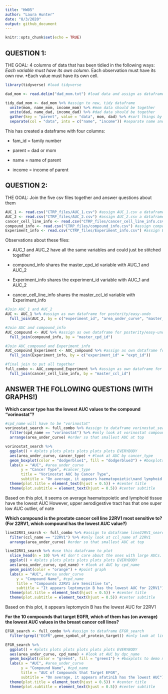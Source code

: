 ```yaml
---
title: "HW05"
author: "Laura Hunter"
date: "8/3/2020"
output: github_document
---
```


```r
knitr::opts_chunk$set(echo = TRUE)
```

## QUESTION 1:

THE GOAL: 4 columns of data that has been tidied in the following ways:
  *Each variable must have its own column.
  *Each observation must have its own row.
  *Each value must have its own cell.
  
```r
library(tidyverse) #load tidyverse

dad_mom <- read.delim("dad_mom.txt") #load data and assign as dataframe

tidy_dad_mom <- dad_mom %>% #assign to new, tidy dataframe
  unite(mom, name_mom, income_mom) %>% #mom data should be together
  unite(dad, name_dad, income_dad) %>% #dad data should be together
  gather(key = "parent", value = "data", mom, dad) %>% #sort things by parent
  separate(col = "data", into = c("name", "income")) #separate name and income from each other
```

This has created a dataframe with four columns:

  * fam_id = family number

  * parent = dad or mom

  * name = name of parent

  * income = income of parent


## QUESTION 2:

THE GOAL: Join the five csv files together and answer questions about them

```r

AUC_1 <- read.csv("CTRP_files/AUC_1.csv") #assign AUC_1.csv a dataframe
AUC_2 <- read.csv("CTRP_files/AUC_2.csv") #assign AUC_2.csv a dataframe
cancer_cell_line_info <- read.csv("CTRP_files/cancer_cell_line_info.csv") #assign cancer_cell_line_info.csv a dataframe
compound_info <- read.csv("CTRP_files/compound_info.csv") #assign compound_info.csv a dataframe
Experiment_info <- read.csv("CTRP_files/Experiment_info.csv") #assign Experiment_info.csv a dataframe
```

Observations about these files:

  * AUC_1 and AUC_2 have all the same variables and could just be stitched together

  * compound_info shares the master_cpd_id variable with AUC_1 and AUC_2

  * Experiment_info shares the experiment_id variable with AUC_1 and AUC_2

  * cancer_cell_line_info shares the master_ccl_id variable with Experiment_info

  
```r
#Join AUC_1 and AUC_2
AUC <- AUC_1 %>% #assign as own dataframe for posterity/easy-undo
  full_join(AUC_2, by = c("experiment_id", "area_under_curve", "master_cpd_id"))

#Join AUC and compound_info
AUC_compound <- AUC %>% #assign as own dataframe for posterity/easy-undo
  full_join(compound_info, by = "master_cpd_id")

#Join AUC_compound and Experiment_info
AUC_compound_Experiment <- AUC_compound %>% #assign as own dataframe for posterity/easy-undo
  full_join(Experiment_info, by = c("experiment_id" = "expt_id"))  

#final join to put all together
full_combo <- AUC_compound_Experiment %>% #assign as own dataframe for posterity/easy-undo
  full_join(cancer_cell_line_info, by = "master_ccl_id")
```

## ANSWER THE FOLLOWING QUESTIONS (WITH GRAPHS!)

**Which cancer type has the lowest AUC values to the compound "vorinostat"?**

```r
#cpd_name will have to be "vorinostat"
vorinostat_search <- full_combo %>% #assign to dataframe vorinostat_search
  filter(cpd_name == "vorinostat") %>% #only look at vorinostat compound rows
  arrange(area_under_curve) #order so that smallest AUC at top

vorinostat_search %>%
  ggplot() + #plots plots plots plots plots plots EVERYBODY
  aes(area_under_curve, cancer_type) + #look at AUC by cancer_type
  geom_boxplot(color = "dodgerblue1", fill = "dodgerblue3") + #boxplots to demo mean vs outlier distinction
  labs(x = "AUC", #area_under_curve
       y = "Cancer Type", #cancer_type
       title = "Vorinostat AUC by Cancer Type",
       subtitle = "On average, it appears haematopoietic\nand lymphoid tissue have the lowest AUC") +
  theme(plot.title = element_text(hjust = 0.5)) + #center title
  theme(plot.subtitle = element_text(hjust = 0.5)) #center subtitle
```

Based on this plot, it seems on average haematopoietic and lymphoid tissue have the lowest AUC
However, upper aerodigestive tract has that one super low AUC outlier, of note




**Which compound is the prostate cancer cell line 22RV1 most sensitive to? (For 22RV1, which compound has the lowest AUC value?)**

```r
line22RV1_search <- full_combo %>% #assign to dataframe line22RV1_search
  filter(ccl_name == "22RV1") %>% #only look at ccl_name of 22RV1
  arrange(area_under_curve) #order so that smallest AUC at top

line22RV1_search %>% #use this dataframe to plot
  slice_head(n = 10) %>% #I don't care about the ones with large AUCs. Top 10 smallest pls
  ggplot() + #plots plots plots plots plots plots EVERYBODY
  aes(area_under_curve, cpd_name) + #look at AUC by cpd_name
  geom_point(color = "orange") + #point graph
  labs(x = "AUC", #area_under_curve
     y = "Compound Name", #cpd_name
     title = "Compounds 22RV1 are Sensitive to",
     subtitle = "It appears leptomycin B has the lowest AUC for 22RV1") +
  theme(plot.title = element_text(hjust = 0.5)) + #center title
  theme(plot.subtitle = element_text(hjust = 0.5)) #center subtitle
```

Based on this plot, it appears leptomycin B has the lowest AUC for 22RV1




**For the 10 compounds that target EGFR, which of them has (on average) the lowest AUC values in the breast cancer cell lines?**

```r
EFGR_search <- full_combo %>% #assign to dataframe EFGR_search
  filter(grepl("EGFR",gene_symbol_of_protein_target)) #only look at lines with EGFR

EFGR_search %>%
  ggplot() + #plots plots plots plots plots plots EVERYBODY
  aes(area_under_curve, cpd_name) + #look at AUC by dpc_name
  geom_boxplot(color = "green4", fill = "green1") + #boxplots to demo mean vs outlier distinction
  labs(x = "AUC", #area_under_curve
       y = "Compound Name", #cpd_name
       title = "AUC of Compounds that Target EFGR",
       subtitle = "On average, it appears afatinib has the lowest AUC") +
  theme(plot.title = element_text(hjust = 0.5)) + #center title
  theme(plot.subtitle = element_text(hjust = 0.5)) #center subtitle
```